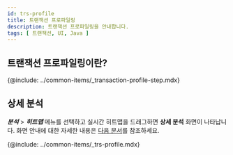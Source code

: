 ```yaml
---
id: trs-profile
title: 트랜잭션 프로파일링
description: 트랜잭션 프로파일링을 안내합니다. 
tags: [ 트랜잭션, UI, Java ]
---
```


## 트랜잭션 프로파일링이란?

{@include: ../common-items/_transaction-profile-step.mdx} 

## 상세 분석
<!-- 내용 재검토 및 최신화 필요 -->
<!-- 3번 화면 안내 더 필요..예시 다운로드 컬럼 선택 등 -->

***분석*** > ***히트맵*** 메뉴를 선택하고 실시간 히트맵을 드래그하면 **상세 분석** 화면이 나타납니다. 화면 안내에 대한 자세한 내용은 [다음 문서](trs-view#details)를 참조하세요. 

{@include: ../common-items/_trs-profile.mdx}